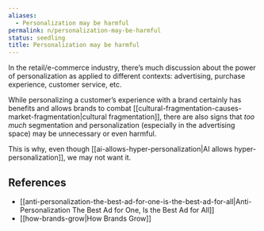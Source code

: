 ```yaml
---
aliases:
  - Personalization may be harmful
permalink: n/personalization-may-be-harmful
status: seedling
title: Personalization may be harmful
---
```

In the retail/e-commerce industry, there’s much discussion about the power of personalization as applied to different contexts: advertising, purchase experience, customer service, etc.

While personalizing a customer’s experience with a brand certainly has benefits and allows brands to combat [[cultural-fragmentation-causes-market-fragmentation|cultural fragmentation]], there are also signs that _too much_ segmentation and personalization (especially in the advertising space) may be unnecessary or even harmful.

This is why, even though [[ai-allows-hyper-personalization|AI allows hyper-personalization]], we may not want it.

## References

- [[anti-personalization-the-best-ad-for-one-is-the-best-ad-for-all|Anti-Personalization The Best Ad for One, Is the Best Ad for All]]
- [[how-brands-grow|How Brands Grow]]
